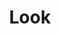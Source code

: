---
title: Look
width: 50
height: 50
image: https://assets-for-gh-pages.gb-lon-1.linodeobjects.com/annaja/460-look.jpg
price: 800
---
